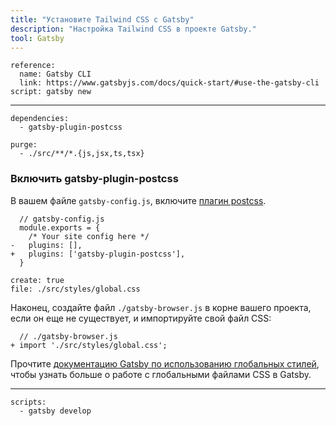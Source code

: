 ```yaml
---
title: "Установите Tailwind CSS с Gatsby"
description: "Настройка Tailwind CSS в проекте Gatsby."
tool: Gatsby
---
```


```preval installation
reference:
  name: Gatsby CLI
  link: https://www.gatsbyjs.com/docs/quick-start/#use-the-gatsby-cli
script: gatsby new 
```

---

```preval setup
dependencies:
  - gatsby-plugin-postcss
```

```preval configuration
purge: 
  - ./src/**/*.{js,jsx,ts,tsx}
```

### Включить gatsby-plugin-postcss 

В вашем файле `gatsby-config.js`, включите [плагин postcss](https://www.gatsbyjs.com/plugins/gatsby-plugin-postcss/).

```diff-js
  // gatsby-config.js
  module.exports = {
    /* Your site config here */
-   plugins: [],
+   plugins: ['gatsby-plugin-postcss'],
  }
```

```preval include
create: true
file: ./src/styles/global.css
```

Наконец, создайте файл `./gatsby-browser.js` в корне вашего проекта, если он еще не существует, и импортируйте свой файл CSS:

```diff-js
  // ./gatsby-browser.js
+ import './src/styles/global.css';
```

Прочтите [документацию Gatsby по использованию глобальных стилей](https://www.gatsbyjs.com/tutorial/part-two/#using-global-styles), чтобы узнать больше о работе с глобальными файлами CSS в Gatsby.

---

```preval finish
scripts:
  - gatsby develop 
```

